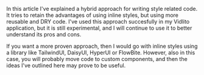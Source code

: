 In this article I've explained a hybrid approach for writing style related code. It tries to retain the advantages
of using inline styles, but using more reusable and DRY code. I've used this approach succesfully in my Vidlito application,
but it is still experimental, and I will continue to use it to better understand its pros and cons.

If you want a more proven approach, then I would go with inline styles using a library like TailwindUI, DaisyUI, HyperUI 
or FlowBite. However, also in this case, you will probably move code to custom components, and then the ideas I've outlined
here may prove to be useful.
